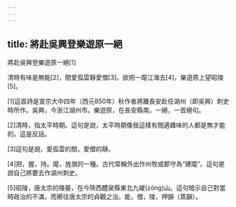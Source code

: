 ```yaml
---
---
---
```

title: 將赴吳興登樂遊原一絕
---




將赴吳興登樂遊原一絕[1]

清時有味是無能[2]，間愛孤雲靜愛僧[3]。欲把一麾江海去[4]，樂遊原上望昭陵[5]。

[1]這首詩是宣宗大中四年（西元850年）秋作者將離長安赴任湖州（即吳興）刺史時所作。吳興，今浙江湖州市。樂遊原，在長安縣南。一絕，一首絕句。

[2]清時，指太平時期。這句是說，太平時期像我這樣有間適趣味的人都是無才能的。這是反話。

[3]這句是說，愛孤雲的間，愛僧的靜。

[4]把，握，持。麾，旌旗的一種。古代常稱外出作州牧或郡守為“建麾”。這句是說自己將要去作湖州刺史。

[5]昭陵，唐太宗的陵墓，在今陝西醴泉縣東北九嵕(zōng)山。這句暗示自己對當時政治的不滿，而嚮往唐太宗的貞觀之治。能，僧，陵，押韻（蒸韻）。